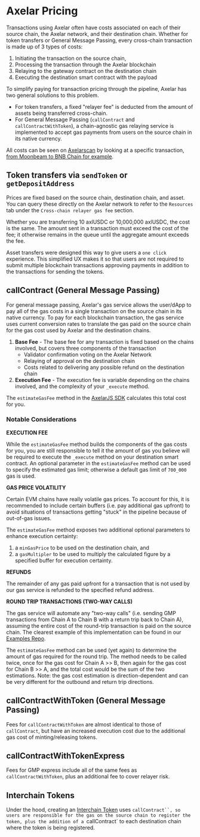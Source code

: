 # Axelar Pricing

Transactions using Axelar often have costs associated on each of their source chain, the Axelar network, and their destination chain. Whether for token transfers or General Message Passing, every cross-chain transaction is made up of 3 types of costs:
1. Initiating the transaction on the source chain,
2. Processing the transaction through the Axelar blockchain
3. Relaying to the gateway contract on the destination chain
4. Executing the destination smart contract with the payload

To simplify paying for transaction pricing through the pipeline, Axelar has two general solutions to this problem. 
* For token transfers, a fixed "relayer fee" is deducted from the amount of assets being transferred cross-chain. 
* For General Message Passing (`callContract` and `callContractWithToken`), a chain-agnostic gas relaying service is implemented to accept gas payments from users on the source chain in its native currency.

All costs can be seen on [Axelarscan](https://axelarscan.io) by looking at a specific transaction, [from Moonbeam to BNB Chain for example](https://axelarscan.io/gmp/0x598d35609919bc6c0737ae229af56b2135ccf5c1b031e1bd8d45f4ec4190e5a4:65).

## Token transfers via `sendToken` or `getDepositAddress`
Prices are fixed based on the source chain, destination chain, and asset. You can query these directly on the Axelar network to refer to the `Resources` tab under the `Cross-chain relayer gas fee` section. 

Whether you are transferring 10 axlUSDC or 10,000,000 axlUSDC, the cost is the same. The amount sent in a transaction must exceed the cost of the fee; it otherwise remains in the queue until the aggregate amount exceeds the fee.

Asset transfers were designed this way to give users a `one click` experience. This simplified UX makes it so that users are not required to submit multiple blockchain transactions approving payments in addition to the transactions for sending the tokens.

## callContract (General Message Passing)

For general message passing, Axelar's gas service allows the user/dApp to pay all of the gas costs in a single transaction on the source chain in its native currency. To pay for each blockchain transaction, the gas service uses current conversion rates to translate the gas paid on the source chain for the gas cost used by Axelar and the destination chains.

1. **Base Fee** - The base fee for any transaction is fixed based on the chains involved, but covers three components of the transaction
    * Validator confirmation voting on the Axelar Network
    * Relaying of approval on the destination chain
    * Costs related to delivering any possible refund on the destination chain
1. **Execution Fee** - The execution fee is variable depending on the chains involved, and the complexity of your `_execute` method.

The `estimateGasFee` method in the [AxelarJS SDK](../axelarjs-sdk/axelar-query-api#estimategasfee) calculates this total cost for you.

### Notable Considerations
**EXECUTION FEE**

While the `estimateGasFee` method builds the components of the gas costs for you, you are still responsible to tell it the amount of gas you believe will be required to execute the `_execute` method on your destination smart contract. An optional parameter in the `estimateGasFee` method can be used to specify the estimated gas limit; otherwise a default gas limit of `700_000` gas is used.

**GAS PRICE VOLATILITY**

Certain EVM chains have really volatile gas prices. To account for this, it is recommended to include certain buffers (i.e. pay additional gas upfront) to avoid situations of transactions getting "stuck" in the pipeline because of out-of-gas issues. 

The `estimateGasFee` method exposes two additional optional parameters to enhance execution certainty: 
1. a `minGasPrice` to be used on the destination chain, and 
2. a `gasMultipler` to be used to multiply the calculated figure by a specified buffer for execution certainty.

**REFUNDS**

The remainder of any gas paid upfront for a transaction that is not used by our gas service is refunded to the specified refund address.

**ROUND TRIP TRANSACTIONS (TWO-WAY CALLS)**

The gas service will automate any "two-way calls" (i.e. sending GMP transactions from Chain A to Chain B with a return trip back to Chain A), assuming the entire cost of the round-trip transaction is paid on the source chain. The clearest example of this implementation can be found in our [Examples Repo](https://github.com/axelarnetwork/axelar-examples/blob/main/examples/evm/send-ack/SendAckSender.sol#L47). 

The `estimateGasFee` method can be used (yet again) to determine the amount of gas required for the round trip. The method needs to be called twice, once for the gas cost for Chain A >> B, then again for the gas cost for Chain B >> A, and the total cost would be the sum of the two estimations. Note: the gas cost estimation is direction-dependent and can be very different for the outbound and return trip directions.

## callContractWithToken (General Message Passing)
Fees for `callContractWithToken` are almost identical to those of `callContract`, but have an increased execution cost due to the additional gas cost of minting/releasing tokens.

## callContractWithTokenExpress
Fees for GMP express include all of the same fees as `callContractWithToken`, plus an additional fee to cover relayer risk.

## Interchain Tokens
Under the hood, creating an [Interchain Token](/dev/send-tokens/interchain-tokens) uses `callContract``, so users are responsible for the gas on the source chain to register the token, plus the addition of a `callContract` to each destination chain where the token is being registered.
